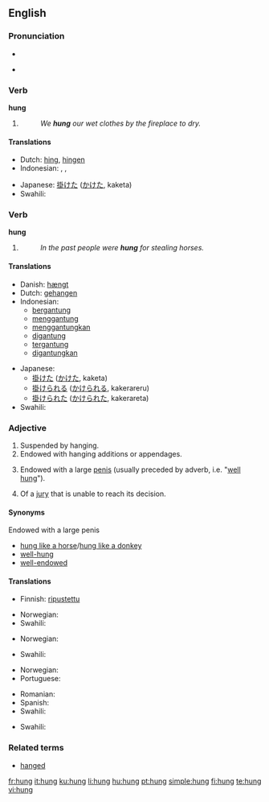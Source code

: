 {{also|hùng}}
==English==

===Pronunciation===
* {{SAMPA|/"hVN/}}
* {{Audio-IPA|en-us-hung.ogg|/'hʌŋ/}}
*: {{rhymes|ʌŋ}}

===Verb===
'''hung'''

# {{simple past of|[[hang]]}}
#: ''We '''hung''' our wet clothes by the fireplace to dry.''

====Translations====
{{trans-top|past tense of "to hang"}}
* Dutch: [[hing]], [[hingen]]
* Indonesian: {{t-|id|gantung|alt=bergantung|xs=Indonesian}}, {{t-|id|gantung|alt=menggantung|xs=Indonesian}}, {{t-|id|gantung|alt=menggantungkan|xs=Indonesian}}
{{trans-mid}}
* Japanese: [[掛けた]] ([[かけた]], kaketa)
* Swahili: {{t|sw|anika}}
{{trans-bottom}}

===Verb===
'''hung'''

# {{past participle of|[[hang]]}}
#: ''In the past people were '''hung''' for stealing horses.''

====Translations====
{{trans-top|Past participle of "to hang"}}
* Danish: [[hængt]]
* Dutch: [[gehangen]]
* Indonesian:
** [[gantung|bergantung]]
** [[gantung|menggantung]]
** [[gantung|menggantungkan]]
** [[gantung|digantung]]
** [[gantung|tergantung]]
** [[gantung|digantungkan]]
{{trans-mid}}
* Japanese:
** [[掛けた]] ([[かけた]], kaketa)
** [[掛けられる]] ([[かけられる]], kakerareru)
** [[掛けられた]] ([[かけられた]], kakerareta)
* Swahili: {{t|sw|anika}}
{{trans-bottom}}

===Adjective===
{{en-adj}}

# Suspended by hanging.
# Endowed with hanging additions or appendages.
# {{colloquial}} Endowed with a large [[penis]] (usually preceded by adverb, i.e. "[[well hung]]").
# {{legal}} Of a [[jury]] that is unable to reach its decision.

====Synonyms====
;Endowed with a large penis
* [[hung like a horse]]/[[hung like a donkey]]
* [[well-hung]]
* [[well-endowed]]

====Translations====
{{trans-top|suspended by hanging}}
* Finnish: [[ripustettu]]
{{trans-mid}}
* Norwegian: {{t-|no|opphengt}}
* Swahili: {{t|sw|anika}}
{{trans-bottom}}

{{trans-top|endowed with hanging additions or appendages}}
* Norwegian: {{t-|no|behengt}}
{{trans-mid}}
* Swahili: {{t|sw|anika}}
{{trans-bottom}}

{{trans-top|endowed with a large penis}}
* Norwegian: {{t-|no|velutstyrt}}
* Portuguese: {{t+|pt|dotado}}
{{trans-mid}}
* Romanian: {{t-|ro|pulos}}
* Spanish: {{t+|es|vergón}}
* Swahili: {{t|sw|anika}}
{{trans-bottom}}

{{trans-top|of a jury that is unable to reach its decision}}
{{trans-mid}}
* Swahili: {{t|sw|anika}}
{{trans-bottom}}

===Related terms===
* [[hanged]]

[[fr:hung]]
[[it:hung]]
[[ku:hung]]
[[li:hung]]
[[hu:hung]]
[[pt:hung]]
[[simple:hung]]
[[fi:hung]]
[[te:hung]]
[[vi:hung]]